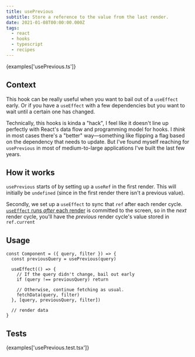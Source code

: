 ```yaml
---
title: usePrevious
subtitle: Store a reference to the value from the last render.
date: 2021-01-08T00:00:00.000Z
tags:
  - react
  - hooks
  - typescript
  - recipes
---
```


<CodeExample language="ts">{examples['usePrevious.ts']}</CodeExample>

## Context

This hook can be really useful when you want to bail out of a `useEffect` early. Or if you have a `useEffect` with a few dependencies but you want to wait until a certain one has changed.

Technically, this hooks is kinda a "hack", I feel like it doesn't line up perfectly with React's data flow and programming model for hooks. I _think_ in most cases there's a "better" way—something like flipping a flag based on the dependency that needs to update. But I've found myself reaching for `usePrevious` in most of medium-to-large applications I've built the last few years.

## How it works

`usePrevious` starts of by setting up a `useRef` in the first render. This will initially be `undefined` (since in the first render there isn't a previous value).

Secondly, we set up a `useEffect` to sync that `ref` after each render cycle. [`useEffect` runs _after_ each render](https://reactjs.org/docs/hooks-reference.html#useeffect) is committed to the screen, so in the _next_ render cycle, you'll have the _previous_ render cycle's value stored in `ref.current`

## Usage

```tsx
const Component = ({ query, filter }) => {
  const previousQuery = usePrevious(query)

  useEffect(() => {
    // If the query didn't change, bail out early
    if (query !== previousQuery) return

    // Otherwise, continue fetching as usual.
    fetchData(query, filter)
  }, [query, previousQuery, filter])

  // render data
}
```

## Tests

<CodeExample language="tsx">{examples['usePrevious.test.tsx']}</CodeExample>
